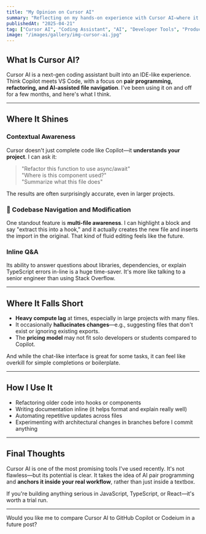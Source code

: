 ```yaml
---
title: "My Opinion on Cursor AI"
summary: "Reflecting on my hands-on experience with Cursor AI—where it shines, where it struggles, and why I keep using it."
publishedAt: "2025-04-21"
tag: ["Cursor AI", "Coding Assistant", "AI", "Developer Tools", "Productivity", "IDE", "Code Review", "JavaScript", "TypeScript", "Experience"]
image: "/images/gallery/img-cursor-ai.jpg"
---
```


## What Is Cursor AI?

Cursor AI is a next-gen coding assistant built into an IDE-like experience. Think Copilot meets VS Code, with a focus on **pair programming, refactoring, and AI-assisted file navigation**. I've been using it on and off for a few months, and here's what I think.

---

## Where It Shines 

###  Contextual Awareness

Cursor doesn't just complete code like Copilot—it **understands your project**. I can ask it:
> "Refactor this function to use async/await"  
> "Where is this component used?"  
> "Summarize what this file does"

The results are often surprisingly accurate, even in larger projects.

### 🔧 Codebase Navigation and Modification

One standout feature is **multi-file awareness**. I can highlight a block and say "extract this into a hook," and it actually creates the new file and inserts the import in the original. That kind of fluid editing feels like the future.

###  Inline Q&A

Its ability to answer questions about libraries, dependencies, or explain TypeScript errors in-line is a huge time-saver. It's more like talking to a senior engineer than using Stack Overflow.

---

## Where It Falls Short 

- **Heavy compute lag** at times, especially in large projects with many files.
- It occasionally **hallucinates changes**—e.g., suggesting files that don't exist or ignoring existing exports.
- The **pricing model** may not fit solo developers or students compared to Copilot.

And while the chat-like interface is great for some tasks, it can feel like overkill for simple completions or boilerplate.

---

## How I Use It

- Refactoring older code into hooks or components
- Writing documentation inline (it helps format and explain really well)
- Automating repetitive updates across files
- Experimenting with architectural changes in branches before I commit anything

---

## Final Thoughts

Cursor AI is one of the most promising tools I've used recently. It's not flawless—but its potential is clear. It takes the idea of AI pair programming and **anchors it inside your real workflow**, rather than just inside a textbox.

If you're building anything serious in JavaScript, TypeScript, or React—it's worth a trial run.

---

Would you like me to compare Cursor AI to GitHub Copilot or Codeium in a future post?
